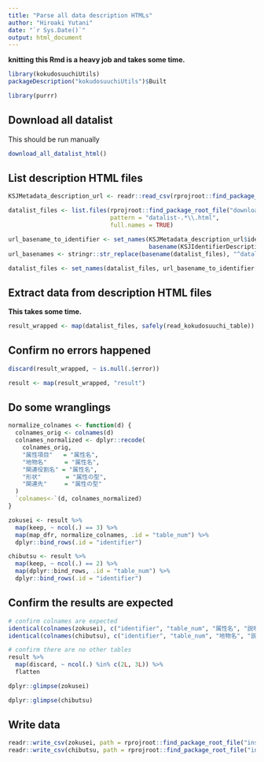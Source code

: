 ```yaml
---
title: "Parse all data description HTMLs"
author: "Hiroaki Yutani"
date: "`r Sys.Date()`"
output: html_document
---
```


**knitting this Rmd is a heavy job and takes some time.**

```r
library(kokudosuuchiUtils)
packageDescription("kokudosuuchiUtils")$Built

library(purrr)
```

Download all datalist
---------------------

This should be run manually

```r
download_all_datalist_html()
```

List description HTML files
---------------------------

```r
KSJMetadata_description_url <- readr::read_csv(rprojroot::find_package_root_file("inst/extdata/KSJMetadata_description_url.csv"))

datalist_files <- list.files(rprojroot::find_package_root_file("downloaded_html"),
                             pattern = "datalist-.*\\.html",
                             full.names = TRUE)

url_basename_to_identifier <- set_names(KSJMetadata_description_url$identifier,
                                        basename(KSJIdentifierDescriptionURL$url))
url_basenames <- stringr::str_replace(basename(datalist_files), "^datalist-", "")

datalist_files <- set_names(datalist_files, url_basename_to_identifier[url_basenames])
```

Extract data from description HTML files
----------------------------------------

**This takes some time.**

```r
result_wrapped <- map(datalist_files, safely(read_kokudosuuchi_table))
```

Confirm no errors happened
--------------------------

```r
discard(result_wrapped, ~ is.null(.$error))

result <- map(result_wrapped, "result")
```

Do some wranglings
------------------

```r
normalize_colnames <- function(d) {
  colnames_orig <- colnames(d)
  colnames_normalized <- dplyr::recode(
    colnames_orig,
    "属性項目"   = "属性名",
    "地物名"     = "属性名",
    "関連役割名" = "属性名",
    "形状"       = "属性の型",
    "関連先"     = "属性の型"
  )
  `colnames<-`(d, colnames_normalized)
}

zokusei <- result %>%
  map(keep, ~ ncol(.) == 3) %>%
  map(map_dfr, normalize_colnames, .id = "table_num") %>%
  dplyr::bind_rows(.id = "identifier")

chibutsu <- result %>%
  map(keep, ~ ncol(.) == 2) %>%
  map(dplyr::bind_rows, .id = "table_num") %>%
  dplyr::bind_rows(.id = "identifier")
```

Confirm the results are expected
--------------------------------

```r
# confirm colnames are expected
identical(colnames(zokusei), c("identifier", "table_num", "属性名", "説明", "属性の型"))
identical(colnames(chibutsu), c("identifier", "table_num", "地物名", "説明"))

# confirm there are no other tables
result %>%
  map(discard, ~ ncol(.) %in% c(2L, 3L)) %>% 
  flatten
```
```r
dplyr::glimpse(zokusei)
```

```r
dplyr::glimpse(chibutsu)
```

Write data
----------

```r
readr::write_csv(zokusei, path = rprojroot::find_package_root_file("inst/extdata/zokusei.csv"))
readr::write_csv(chibutsu, path = rprojroot::find_package_root_file("inst/extdata/chibutsu.csv"))
```
